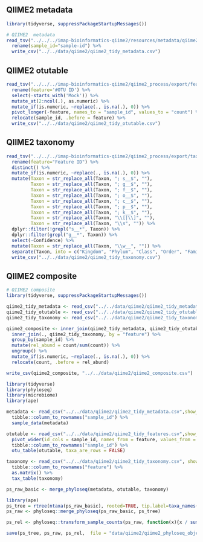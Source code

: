 ## QIIME2 metadata
```r
library(tidyverse, suppressPackageStartupMessages())

# QIIME2  metadata
read_tsv("../../../imap-bioinformatics-qiime2/resources/metadata/qiime2_sample_metadata.tsv", show_col_types = FALSE) %>% 
  rename(sample_id="sample-id") %>% 
  write_csv("../../data/qiime2/qiime2_tidy_metadata.csv")
```


## QIIME2  otutable
```r
read_tsv("../../../imap-bioinformatics-qiime2/qiime2_process/export/feature-table.tsv", skip = 1, show_col_types = FALSE) %>%
  rename(feature='#OTU ID') %>%
  select(-starts_with('Mock')) %>% 
  mutate_at(2:ncol(.), as.numeric) %>% 
  mutate_if(is.numeric, ~replace(., is.na(.), 0)) %>% 
  pivot_longer(-feature, names_to = "sample_id", values_to = "count") %>% 
  relocate(sample_id, .before = feature) %>% 
  write_csv("../../data/qiime2/qiime2_tidy_otutable.csv")
```


## QIIME2 taxonomy
```r
read_tsv("../../../imap-bioinformatics-qiime2/qiime2_process/export/taxonomy.tsv", show_col_types=FALSE) %>% 
  rename(feature="Feature ID") %>% 
  distinct() %>%
  mutate_if(is.numeric, ~replace(., is.na(.), 0)) %>%
  mutate(Taxon = str_replace_all(Taxon, "; s__$", ""),
         Taxon = str_replace_all(Taxon, "; g__$", ""),
         Taxon = str_replace_all(Taxon, "; f__$", ""),
         Taxon = str_replace_all(Taxon, "; o__$", ""),
         Taxon = str_replace_all(Taxon, "; c__$", ""),
         Taxon = str_replace_all(Taxon, "; p__$", ""),
         Taxon = str_replace_all(Taxon, "; k__$", ""),
         Taxon = str_replace_all(Taxon, "\\[|\\]", ""),
         Taxon = str_replace_all(Taxon, "\\s", "")) %>%
  dplyr::filter(!grepl("s__*", Taxon)) %>%
  dplyr::filter(grepl("g__*", Taxon)) %>% 
  select(-Confidence) %>% 
  mutate(Taxon = str_replace_all(Taxon, "\\w__", "")) %>% 
  separate(Taxon, into = c("Kingdom", "Phylum", "Class", "Order", "Family", "Genus"), sep = ";") %>% 
  write_csv("../../data/qiime2/qiime2_tidy_taxonomy.csv")

```


## QIIME2 composite
```r
# QIIME2 composite
library(tidyverse, suppressPackageStartupMessages())

qiime2_tidy_metadata <- read_csv("../../data/qiime2/qiime2_tidy_metadata.csv", show_col_types = FALSE)
qiime2_tidy_otutable <- read_csv("../../data/qiime2/qiime2_tidy_otutable.csv", show_col_types = FALSE)
qiime2_tidy_taxonomy <- read_csv("../../data/qiime2/qiime2_tidy_taxonomy.csv", show_col_types = FALSE)

qiime2_composite <- inner_join(qiime2_tidy_metadata, qiime2_tidy_otutable, by = "sample_id") %>% 
  inner_join(., qiime2_tidy_taxonomy, by = "feature") %>% 
  group_by(sample_id) %>% 
  mutate(rel_abund = count/sum(count)) %>% 
  ungroup() %>% 
  mutate_if(is.numeric, ~replace(., is.na(.), 0)) %>%
  relocate(count, .before = rel_abund) 

write_csv(qiime2_composite, "../../data/qiime2/qiime2_composite.csv")
```

```r
library(tidyverse)
library(phyloseq)
library(microbiome)
library(ape)

metadata <- read_csv("../../data/qiime2/qiime2_tidy_metadata.csv",show_col_types = FALSE) %>% 
  tibble::column_to_rownames("sample_id") %>% 
  sample_data(metadata)

otutable <- read_csv("../../data/qiime2/qiime2_tidy_features.csv",show_col_types = FALSE) %>% 
  pivot_wider(id_cols = sample_id, names_from = feature, values_from = count) %>% 
  tibble::column_to_rownames("sample_id") %>% 
  otu_table(otutable, taxa_are_rows = FALSE)

taxonomy <- read_csv("../../data/qiime2/qiime2_tidy_taxonomy.csv", show_col_types = FALSE) %>%
  tibble::column_to_rownames("feature") %>%
  as.matrix() %>% 
  tax_table(taxonomy)

ps_raw_basic <- merge_phyloseq(metadata, otutable, taxonomy)

library(ape)
ps_tree = rtree(ntaxa(ps_raw_basic), rooted=TRUE, tip.label=taxa_names(ps_raw_basic))
ps_raw <- phyloseq::merge_phyloseq(ps_raw_basic, ps_tree)

ps_rel <- phyloseq::transform_sample_counts(ps_raw, function(x){x / sum(x)})

save(ps_tree, ps_raw, ps_rel,  file = "data/qiime2/qiime2_phyloseq_objects.rda")
```

